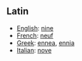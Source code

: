 ==Latin==

*[[English]]: [[nine]]
*[[French]]: [[neuf]]
*[[Greek]]: [[ennea]], [[ennia]]
*[[Italian]]: [[nove]]
